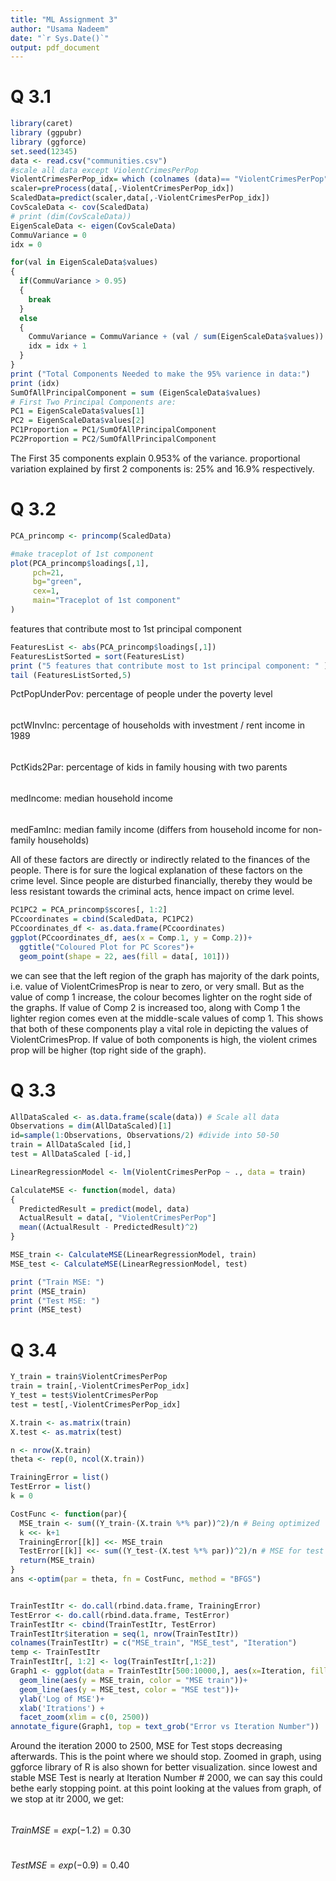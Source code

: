 ```yaml
---
title: "ML Assignment 3"
author: "Usama Nadeem"
date: "`r Sys.Date()`"
output: pdf_document
---
```


# Q 3.1

```r
library(caret)
library (ggpubr)
library (ggforce)
set.seed(12345)
data <- read.csv("communities.csv")
#scale all data except ViolentCrimesPerPop
ViolentCrimesPerPop_idx= which (colnames (data)== "ViolentCrimesPerPop")
scaler=preProcess(data[,-ViolentCrimesPerPop_idx])
ScaledData=predict(scaler,data[,-ViolentCrimesPerPop_idx])
CovScaleData <- cov(ScaledData)
# print (dim(CovScaleData))
EigenScaleData <- eigen(CovScaleData)
CommuVariance = 0
idx = 0

for(val in EigenScaleData$values)
{
  if(CommuVariance > 0.95)
  {
    break
  }
  else 
  {
    CommuVariance = CommuVariance + (val / sum(EigenScaleData$values))
    idx = idx + 1
  }
}
print ("Total Components Needed to make the 95% varience in data:")
print (idx)
SumOfAllPrincipalComponent = sum (EigenScaleData$values)
# First Two Principal Components are:
PC1 = EigenScaleData$values[1]
PC2 = EigenScaleData$values[2] 
PC1Proportion = PC1/SumOfAllPrincipalComponent
PC2Proportion = PC2/SumOfAllPrincipalComponent

```

The First 35 components explain 0.953% of the variance. proportional variation explained by first 2 components is: 25% and 16.9% respectively.

# Q 3.2

```r
PCA_princomp <- princomp(ScaledData)

#make traceplot of 1st component
plot(PCA_princomp$loadings[,1],  
     pch=21,
     bg="green",
     cex=1,        
     main="Traceplot of 1st component"
)
```

features that contribute most to 1st principal component

```r
FeaturesList <- abs(PCA_princomp$loadings[,1]) 
FeaturesListSorted = sort(FeaturesList)
print ("5 features that contribute most to 1st principal component: " )
tail (FeaturesListSorted,5)
```

PctPopUnderPov: percentage of people under the poverty level
$$\ $$
pctWInvInc: percentage of households with investment / rent income in 1989
$$\ $$
PctKids2Par: percentage of kids in family housing with two parents
$$\ $$
medIncome: median household income 
$$\ $$
medFamInc: median family income (differs from household income for non-family households) 

All of these factors are directly or indirectly related to the finances of the people. There is for sure the logical explanation of these factors on the crime level. Since people are disturbed financially, thereby they would be less resistant towards the criminal acts, hence impact on crime level.

```r
PC1PC2 = PCA_princomp$scores[, 1:2]
PCcoordinates = cbind(ScaledData, PC1PC2)
PCcoordinates_df <- as.data.frame(PCcoordinates)
ggplot(PCcoordinates_df, aes(x = Comp.1, y = Comp.2))+ 
  ggtitle("Coloured Plot for PC Scores")+
  geom_point(shape = 22, aes(fill = data[, 101]))

```

we can see that the left region of the graph has majority of the dark points, i.e. value of ViolentCrimesProp is near to zero, or very small. But as the value of comp 1 increase, the colour becomes lighter on the roght side of the graphs. If value of Comp 2 is increased too, along with Comp 1 the lighter region comes even at the middle-scale values of comp 1. This shows that both of these components play a vital role in depicting the values of ViolentCrimesProp. If value of both components is high, the violent crimes prop will be higher (top right side of the graph).

# Q 3.3

```r
AllDataScaled <- as.data.frame(scale(data)) # Scale all data
Observations = dim(AllDataScaled)[1]
id=sample(1:Observations, Observations/2) #divide into 50-50
train = AllDataScaled [id,]
test = AllDataScaled [-id,]

LinearRegressionModel <- lm(ViolentCrimesPerPop ~ ., data = train)

CalculateMSE <- function(model, data)
{
  PredictedResult = predict(model, data)
  ActualResult = data[, "ViolentCrimesPerPop"]
  mean((ActualResult - PredictedResult)^2)
}

MSE_train <- CalculateMSE(LinearRegressionModel, train)
MSE_test <- CalculateMSE(LinearRegressionModel, test) 

print ("Train MSE: ")
print (MSE_train)
print ("Test MSE: ")
print (MSE_test)
```

# Q 3.4

```r
Y_train = train$ViolentCrimesPerPop
train = train[,-ViolentCrimesPerPop_idx]
Y_test = test$ViolentCrimesPerPop
test = test[,-ViolentCrimesPerPop_idx]

X.train <- as.matrix(train)
X.test <- as.matrix(test)

n <- nrow(X.train)
theta <- rep(0, ncol(X.train))

TrainingError = list()
TestError = list()
k = 0

CostFunc <- function(par){
  MSE_train <- sum((Y_train-(X.train %*% par))^2)/n # Being optimized
  k <<- k+1
  TrainingError[[k]] <<- MSE_train
  TestError[[k]] <<- sum((Y_test-(X.test %*% par))^2)/n # MSE for test
  return(MSE_train)
}
ans <-optim(par = theta, fn = CostFunc, method = "BFGS")


TrainTestItr <- do.call(rbind.data.frame, TrainingError)
TestError <- do.call(rbind.data.frame, TestError)
TrainTestItr <- cbind(TrainTestItr, TestError)
TrainTestItr$iteration = seq(1, nrow(TrainTestItr))
colnames(TrainTestItr) = c("MSE_train", "MSE_test", "Iteration")
temp <- TrainTestItr
TrainTestItr[, 1:2] <- log(TrainTestItr[,1:2])
Graph1 <- ggplot(data = TrainTestItr[500:10000,], aes(x=Iteration, fill=MSE_test))+
  geom_line(aes(y = MSE_train, color = "MSE train"))+
  geom_line(aes(y = MSE_test, color = "MSE test"))+
  ylab('Log of MSE')+
  xlab('Itrations') +
  facet_zoom(xlim = c(0, 2500))
annotate_figure(Graph1, top = text_grob("Error vs Iteration Number"))

```

Around the iteration 2000 to 2500, MSE for Test stops decreasing afterwards. This is the point where we should stop. Zoomed in graph, using ggforce library of R is also shown for better visualization. since lowest and stable MSE Test is nearly at Iteration Number # 2000, we can say this could bethe early stopping point. at this point looking at the values from graph, of we stop at itr 2000, we get:
$$\ $$
$TrainMSE = exp (-1.2) = 0.30$ $$\ $$

$TestMSE = exp (-0.9) = 0.40$
